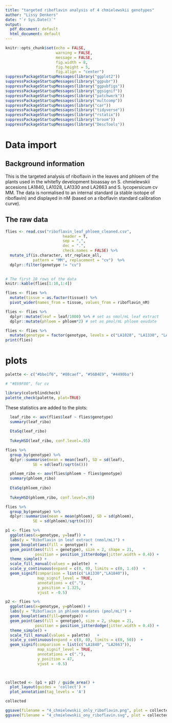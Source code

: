 ```yaml
---
title: "targeted riboflavin analysis of 4 chmielewskii genotypes"
author: "Lissy Denkers"
date: "`r Sys.Date()`"
output: 
  pdf_document: default
  html_document: default
---
```


```r
knitr::opts_chunk$set(echo = FALSE, 
                      warning = FALSE, 
                      message = FALSE, 
                      fig.width = 8, 
                      fig.height = 5, 
                      fig.align = "center")
suppressPackageStartupMessages(library("ggplot2"))
suppressPackageStartupMessages(library("ggpubr"))
suppressPackageStartupMessages(library("ggpubfigs"))
suppressPackageStartupMessages(library("ggsignif"))
suppressPackageStartupMessages(library("patchwork"))
suppressPackageStartupMessages(library("multcomp"))
suppressPackageStartupMessages(library("car"))
suppressPackageStartupMessages(library("tidyverse"))
suppressPackageStartupMessages(library("rstatix"))
suppressPackageStartupMessages(library("broom"))
suppressPackageStartupMessages(library("DescTools"))
```

# Data import 

## Background information

This is the targeted analysis of riboflavin in the leaves and phloem of the plants used in the whitefly development bioassay on S. chmielewskii accesions LA1840, LA1028, LA1330 and LA2663 and S. lycopersicum cv MM. The data is normalised to an internal standard (a stable isotope of riboflavin) and displayed in nM (based on a riboflavin standard calibration curve).

## The raw data
```r
flies <- read.csv("riboflavin_leaf_phloem_cleaned.csv", 
                         header = T, 
                         sep = ",", 
                         dec = ".", 
                         check.names = FALSE) %>%  
  mutate_if(is.character, str_replace_all, 
            pattern = "MM", replacement = "cv")  %>%
  dplyr::filter(genotype != "cv") 
  

# The first 10 rows of the data
knitr::kable(flies[1:10,1:4])
```

```r
flies <- flies %>%
  mutate(tissue = as.factor(tissue)) %>%
  pivot_wider(names_from = tissue, values_from = riboflavin_nM) 
```

```r
flies <- flies %>%
  dplyr::mutate(leaf = leaf/1000) %>% # set as nmol/mL leaf extract
  dplyr::mutate(phloem = phloem*2) # set as pmol/mL phloem exudate

```

```r
flies <- flies %>%
  mutate(genotype = factor(genotype, levels = c("LA1028", "LA1330", "LA1840", "LA2663"))) 
print(flies)
```


# plots
```r
palette <- c("#bbe1f6", "#88caef", "#56B4E9", "#4490ba")

# "#E69F00", for cv
```

```r
library(colorblindcheck)
palette_check(palette, plot=TRUE)
```

These statistics are added to the plots:
```r
  leaf_ribo <- aov(flies$leaf ~ flies$genotype)
  summary(leaf_ribo)
  
  EtaSq(leaf_ribo)
  
  TukeyHSD(leaf_ribo, conf.level=.95) 
```

```r
flies %>%
  group_by(genotype) %>%
  dplyr::summarise(mean = mean(leaf), SD = sd(leaf), 
            SE = sd(leaf)/sqrt(n()))
```


```r
  phloem_ribo <- aov(flies$phloem ~ flies$genotype)
  summary(phloem_ribo)
  
  EtaSq(phloem_ribo)
  
  TukeyHSD(phloem_ribo, conf.level=.95) 
```

```r
flies %>%
  group_by(genotype) %>%
  dplyr::summarise(mean = mean(phloem), SD = sd(phloem), 
            SE = sd(phloem)/sqrt(n()))
```


```r
p1 <- flies %>% 
  ggplot(aes(x=genotype, y=leaf)) + 
  labs(y = "Riboflavin in leaf extract (nmol/mL)") +
  geom_boxplot(aes(fill = genotype)) +   
  geom_point(aes(fill = genotype), size = 2, shape = 21,
             position = position_jitterdodge(jitter.width = 0.4)) + 
  theme_simple() + 
  scale_fill_manual(values = palette)  +  
  scale_y_continuous(expand = c(0, 0), limits = c(0, 1.4))  +
  geom_signif(comparison = list(c("LA1330","LA1840")), 
              map_signif_level = TRUE, 
              annotations = c("."),
              y_position = 1.325,
              vjust = -0.5)

p2 <- flies %>% 
  ggplot(aes(x=genotype, y=phloem)) + 
  labs(y = "Riboflavin in phloem exudates (pmol/mL)") +
  geom_boxplot(aes(fill=genotype)) +   
  geom_point(aes(fill = genotype), size = 2, shape = 21,
             position = position_jitterdodge(jitter.width = 0.4)) + 
  theme_simple() + 
  scale_fill_manual(values = palette)   +  
  scale_y_continuous(expand = c(0, 0), limits = c(0, 50))  +
  geom_signif(comparison = list(c("LA1840", "LA2663")), 
              map_signif_level = TRUE, 
              annotations = c("."),
              y_position = 47,
              vjust = -0.5)

 

collected <- (p1 + p2) / guide_area() +
  plot_layout(guides = 'collect') +
  plot_annotation(tag_levels = 'A')

collected

ggsave(filename = "4_chmielewskii_only_riboflavin.png", plot = collected, width = 10, height = 10)
ggsave(filename = "4_chmielewskii_ony_riboflavin.svg", plot = collected, width = 10, height = 10)
```

